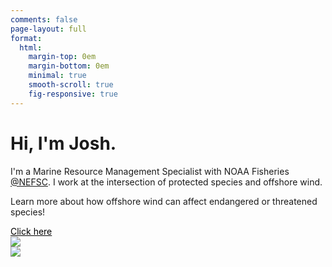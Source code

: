 ```yaml
---
comments: false
page-layout: full
format:
  html: 
    margin-top: 0em
    margin-bottom: 0em
    minimal: true
    smooth-scroll: true
    fig-responsive: true
---
```


::: {.column-screen}
```{=html}
<link rel="stylesheet" href="html/index_styles.css">
<div class="gradient_bg">
    <div class="hero section_padding">
        <div class="hero_content">
            <h1>Hi, I'm <span class="gradient_text">Josh</span>.</h1>
            <p>I'm a Marine Resource Management Specialist with NOAA Fisheries  
            <a href="https://www.fisheries.noaa.gov/about/northeast-fisheries-science-center">@NEFSC</a>. I work at the intersection of protected species and offshore wind.</p>
            <p>Learn more about how offshore wind can affect endangered or threatened species!</p>
            <a class="btn btn-primary" style="color: black;"  href="https://www.fisheries.noaa.gov/topic/offshore-wind-energy/protecting-marine-life" role="button">Click here</a>
        </div>
        <div class="hero_image">
            <img src="img/headshot.jpg"/>
        </div>
    </div>
    <img id="bottom_wave" src="img/whale_wave.svg"/>
</div>
```
:::
